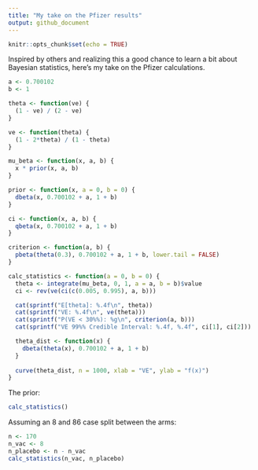 ```yaml
---
title: "My take on the Pfizer results"
output: github_document
---
```


```r
knitr::opts_chunk$set(echo = TRUE)
```

Inspired by others and realizing this a good chance to learn a bit about Bayesian statistics, here's my take on the Pfizer calculations.

```r
a <- 0.700102
b <- 1

theta <- function(ve) {
  (1 - ve) / (2 - ve)
}

ve <- function(theta) {
  (1 - 2*theta) / (1 - theta)
}

mu_beta <- function(x, a, b) {
  x * prior(x, a, b)
}

prior <- function(x, a = 0, b = 0) {
  dbeta(x, 0.700102 + a, 1 + b)
}

ci <- function(x, a, b) {
  qbeta(x, 0.700102 + a, 1 + b)
}

criterion <- function(a, b) {
  pbeta(theta(0.3), 0.700102 + a, 1 + b, lower.tail = FALSE)
}

calc_statistics <- function(a = 0, b = 0) {
  theta <- integrate(mu_beta, 0, 1, a = a, b = b)$value
  ci <- rev(ve(ci(c(0.005, 0.995), a, b)))

  cat(sprintf("E[theta]: %.4f\n", theta))
  cat(sprintf("VE: %.4f\n", ve(theta)))
  cat(sprintf("P(VE < 30%%): %g\n", criterion(a, b)))
  cat(sprintf("VE 99%% Credible Interval: %.4f, %.4f", ci[1], ci[2]))

  theta_dist <- function(x) {
    dbeta(theta(x), 0.700102 + a, 1 + b)
  }
  
  curve(theta_dist, n = 1000, xlab = "VE", ylab = "f(x)")
}
```

The prior:

```r
calc_statistics()
```

Assuming an 8 and 86 case split between the arms:

```r
n <- 170
n_vac <- 8
n_placebo <- n - n_vac
calc_statistics(n_vac, n_placebo)
```

